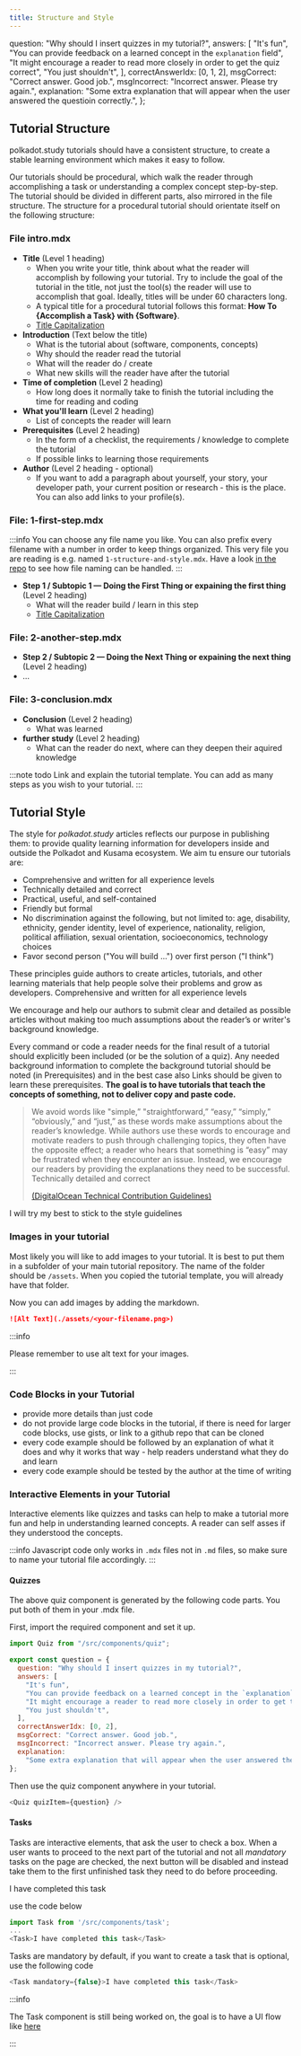 ```yaml
---
title: Structure and Style
---
```



  question: "Why should I insert quizzes in my tutorial?",
  answers: [
    "It's fun",
    "You can provide feedback on a learned concept in the `explanation` field",
    "It might encourage a reader to read more closely in order to get the quiz correct",
    "You just shouldn't",
  ],
  correctAnswerIdx: [0, 1, 2],
  msgCorrect: "Correct answer. Good job.",
  msgIncorrect: "Incorrect answer. Please try again.",
  explanation:
    "Some extra explanation that will appear when the user answered the questioin correctly.",
};

## Tutorial Structure

polkadot.study tutorials should have a consistent structure, to create a stable
learning environment which makes it easy to follow.

Our tutorials should be procedural, which walk the reader through accomplishing
a task or understanding a complex concept step-by-step. The tutorial should be
divided in different parts, also mirrored in the file structure. The structure
for a procedural tutorial should orientate itself on the following structure:

### File intro.mdx

- **Title** (Level 1 heading)
  - When you write your title, think about what the reader will accomplish by
    following your tutorial. Try to include the goal of the tutorial in the
    title, not just the tool(s) the reader will use to accomplish that goal.
    Ideally, titles will be under 60 characters long.
  - A typical title for a procedural tutorial follows this format: **How To
    \{Accomplish a Task\} with \{Software\}**.
  - [Title Capitalization](https://capitalizemytitle.com/)
- **Introduction** (Text below the title)
  - What is the tutorial about (software, components, concepts)
  - Why should the reader read the tutorial
  - What will the reader do / create
  - What new skills will the reader have after the tutorial
- **Time of completion** (Level 2 heading)
  - How long does it normally take to finish the tutorial including the time for
    reading and coding
- **What you'll learn** (Level 2 heading)
  - List of concepts the reader will learn
- **Prerequisites** (Level 2 heading)
  - In the form of a checklist, the requirements / knowledge to complete the
    tutorial
  - If possible links to learning those requirements
- **Author** (Level 2 heading - optional)
  - If you want to add a paragraph about yourself, your story, your developer
    path, your current position or research - this is the place. You can also
    add links to your profile(s).

### File: 1-first-step.mdx

:::info You can choose any file name you like. You can also prefix every
filename with a number in order to keep things organized. This very file you are
reading is e.g. named `1-structure-and-style.mdx`. Have a look
[in the repo](https://github.com/PolkadotStudy/website/tree/staging/docs/authors/new-tutorial-on-polkadot-study)
to see how file naming can be handled. :::

- **Step 1 / Subtopic 1 — Doing the First Thing or expaining the first thing**
  (Level 2 heading)
  - What will the reader build / learn in this step
  - [Title Capitalization](https://capitalizemytitle.com/)

### File: 2-another-step.mdx

- **Step 2 / Subtopic 2 — Doing the Next Thing or expaining the next thing**
  (Level 2 heading)
- …

### File: 3-conclusion.mdx

- **Conclusion** (Level 2 heading)
  - What was learned
- **further study** (Level 2 heading)
  - What can the reader do next, where can they deepen their aquired knowledge

:::note todo Link and explain the tutorial template. You can add as many steps
as you wish to your tutorial. :::

## Tutorial Style

The style for _polkadot.study_ articles reflects our purpose in publishing them:
to provide quality learning information for developers inside and outside the
Polkadot and Kusama ecosystem. We aim tu ensure our tutorials are:

- Comprehensive and written for all experience levels
- Technically detailed and correct
- Practical, useful, and self-contained
- Friendly but formal
- No discrimination against the following, but not limited to: age, disability,
  ethnicity, gender identity, level of experience, nationality, religion,
  political affiliation, sexual orientation, socioeconomics, technology choices
- Favor second person ("You will build ...") over first person ("I think")

These principles guide authors to create articles, tutorials, and other learning
materials that help people solve their problems and grow as developers.
Comprehensive and written for all experience levels

We encourage and help our authors to submit clear and detailed as possible
articles without making too much assumptions about the reader’s or writer's
background knowledge.

Every command or code a reader needs for the final result of a tutorial should
explicitly been included (or be the solution of a quiz). Any needed background
information to complete the background tutorial should be noted (in
Prerequisites) and in the best case also Links should be given to learn these
prerequisites. **The goal is to have tutorials that teach the concepts of
something, not to deliver copy and paste code.**

> We avoid words like "simple,” "straightforward,” “easy,” “simply,”
> “obviously,” and “just,” as these words make assumptions about the reader’s
> knowledge. While authors use these words to encourage and motivate readers to
> push through challenging topics, they often have the opposite effect; a reader
> who hears that something is “easy” may be frustrated when they encounter an
> issue. Instead, we encourage our readers by providing the explanations they
> need to be successful. Technically detailed and correct
>
> [(DigitalOcean Technical Contribution Guidelines)](https://www.digitalocean.com/community/tutorials/digitalocean-s-technical-writing-guidelines)

<Task>I will try my best to stick to the style guidelines</Task>

### Images in your tutorial

Most likely you will like to add images to your tutorial. It is best to put them
in a subfolder of your main tutorial repository. The name of the folder should
be `/assets`. When you copied the tutorial template, you will already have that
folder.

Now you can add images by adding the markdown.

```md
![Alt Text](./assets/<your-filename.png>)
```

:::info

Please remember to use alt text for your images.

:::

### Code Blocks in your Tutorial

- provide more details than just code
- do not provide large code blocks in the tutorial, if there is need for larger
  code blocks, use gists, or link to a github repo that can be cloned
- every code example should be followed by an explanation of what it does and
  why it works that way - help readers understand what they do and learn
- every code example should be tested by the author at the time of writing

### Interactive Elements in your Tutorial

Interactive elements like quizzes and tasks can help to make a tutorial more fun
and help in understanding learned concepts. A reader can self asses if they
understood the concepts.

:::info Javascript code only works in `.mdx` files not in `.md` files, so make
sure to name your tutorial file accordingly. :::

#### Quizzes

<Quiz quizItem={question} />

The above quiz component is generated by the following code parts. You put both
of them in your .mdx file.

First, import the required component and set it up.

```js
import Quiz from "/src/components/quiz";

export const question = {
  question: "Why should I insert quizzes in my tutorial?",
  answers: [
    "It's fun",
    "You can provide feedback on a learned concept in the `explanation` field",
    "It might encourage a reader to read more closely in order to get the quiz correct",
    "You just shouldn't",
  ],
  correctAnswerIdx: [0, 2],
  msgCorrect: "Correct answer. Good job.",
  msgIncorrect: "Incorrect answer. Please try again.",
  explanation:
    "Some extra explanation that will appear when the user answered the questioin correctly.",
};
```

Then use the quiz component anywhere in your tutorial.

```js
<Quiz quizItem={question} />
```

#### Tasks

Tasks are interactive elements, that ask the user to check a box. When a user
wants to proceed to the next part of the tutorial and not all _mandatory_ tasks
on the page are checked, the next button will be disabled and instead take them
to the first unfinished task they need to do before proceeding.

<Task>I have completed this task</Task>

use the code below

```js
import Task from '/src/components/task';
...
<Task>I have completed this task</Task>
```

Tasks are mandatory by default, if you want to create a task that is optional,
use the following code

```js
<Task mandatory={false}>I have completed this task</Task>
```

:::info

The Task component is still being worked on, the goal is to have a UI flow like
[here](https://www.apollographql.com/tutorials/lift-off-part1/01-feature-overview-and-setup)

:::
